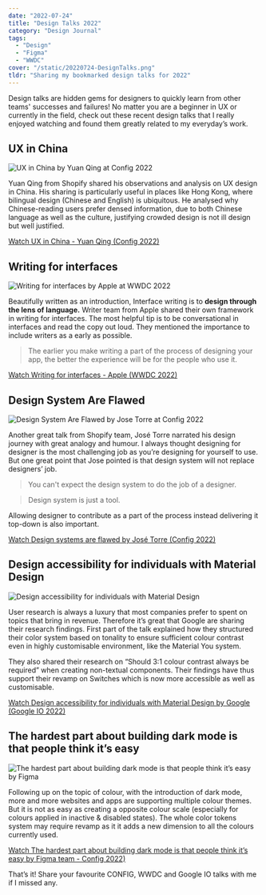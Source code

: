 ```yaml
---
date: "2022-07-24"
title: "Design Talks 2022"
category: "Design Journal"
tags:
  - "Design"
  - "Figma"
  - "WWDC"
cover: "/static/20220724-DesignTalks.png"
tldr: "Sharing my bookmarked design talks for 2022"
---
```


Design talks are hidden gems for designers to quickly learn from other teams' successes and failures! No matter you are a beginner in UX or currently in the field, check out these recent design talks that I really enjoyed watching and found them greatly related to my everyday’s work.

## UX in China

![UX in China by Yuan Qing at Config 2022](/static/ux-in-china.png)

Yuan Qing from Shopify shared his observations and analysis on UX design in China.  His sharing is particularly useful in places like Hong Kong, where bilingual design (Chinese and English) is ubiquitous. He analysed why Chinese-reading users prefer densed information, due to both Chinese language as well as the culture, justifying crowded design is not ill design but well justified.

[Watch UX in China - Yuan Qing (Config 2022)](https://www.youtube.com/watch?v=ohxyxGR9tsA)

## Writing for interfaces

![Writing for interfaces by Apple at WWDC 2022](/static/writing-for-interfaces.png)

Beautifully written as an introduction, Interface writing is to **design through the lens of language.** Writer team from Apple shared their own framework in writing for interfaces. The most helpful tip is to be conversational in interfaces and read the copy out loud. They mentioned the importance to include writers as a early as possible.

> The earlier you make writing a part of the process of designing your app, the better the experience will be for the people who use it.

[Watch Writing for interfaces - Apple (WWDC 2022)](https://developer.apple.com/videos/play/wwdc2022/10037/)

## Design System Are Flawed

![Design System Are Flawed by Jose Torre at Config 2022](/static/design-systems-are-flawed.png)

Another great talk from Shopify team, José Torre narrated his design journey with great analogy and humour. I always thought designing for designer is the most challenging job as you’re designing for yourself to use. But one great point that Jose pointed is that design system will not replace designers’ job.

> You can't expect the design system to do the job of a designer.

> Design system is just a tool.

Allowing designer to contribute as a part of the process instead delivering it top-down is also important.

[Watch Design systems are flawed by José Torre (Config 2022)](https://www.youtube.com/watch?v=tWXowpigqi0)

## Design accessibility for individuals with Material Design

![Design accessibility for individuals with Material Design](/static/material-design-talk-accessibility.png)

User research is always a luxury that most companies prefer to spent on topics that bring in revenue. Therefore it’s great that Google are sharing their research findings. First part of the talk explained how they structured their  color system based on tonality to ensure sufficient colour contrast even in highly customisable environment, like the Material You system.

They also shared their research on “Should 3:1 colour contrast always be required” when creating non-textual components. Their findings have thus support their revamp on Switches which is now more accessible as well as customisable.

[Watch Design accessibility for individuals with Material Design by Google (Google IO 2022) ](https://www.youtube.com/watch?v=b6FTDYrJWRA)

## The hardest part about building dark mode is that people think it’s easy 

![The hardest part about building dark mode is that people think it’s easy by Figma](/static/dark-mode-talk.png)

Following up on the topic of colour, with the introduction of dark mode, more and more websites and apps are supporting multiple colour themes. But it is not as easy as creating a opposite colour scale (especially for colours applied in inactive & disabled states). The whole color tokens system may require revamp as it it adds a new dimension to all the colours currently used.

[Watch The hardest part about building dark mode is that people think it’s easy by Figma team - Config 2022)](https://www.youtube.com/watch?v=1DTnojio89Y)

That’s it! Share your favourite CONFIG, WWDC and Google IO talks with me if I missed any.

